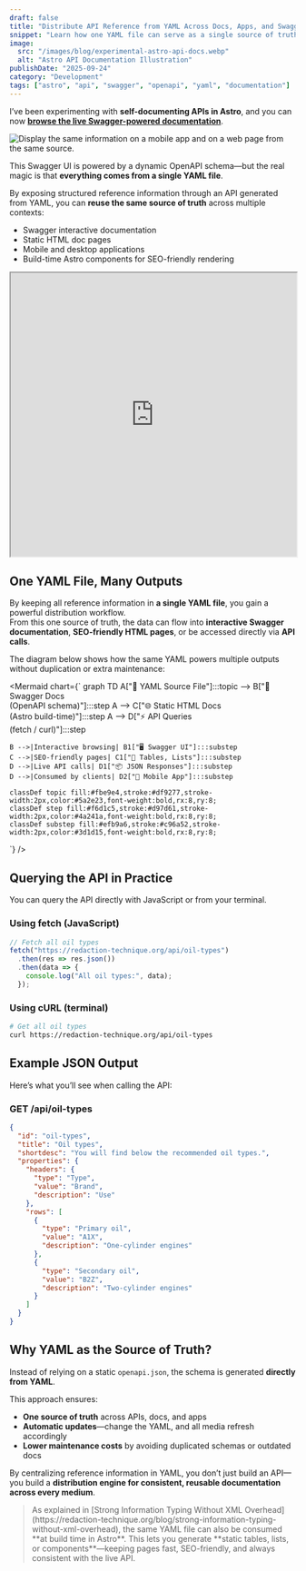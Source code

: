 ```yaml
---
draft: false
title: "Distribute API Reference from YAML Across Docs, Apps, and Swagger"
snippet: "Learn how one YAML file can serve as a single source of truth for APIs, powering Swagger docs, HTML documentation, and even mobile apps."
image:
  src: "/images/blog/experimental-astro-api-docs.webp"
  alt: "Astro API Documentation Illustration"
publishDate: "2025-09-24"
category: "Development"
tags: ["astro", "api", "swagger", "openapi", "yaml", "documentation"]
---
```


I’ve been experimenting with **self-documenting APIs in Astro**, and you can now [**browse the live Swagger-powered documentation**](https://redaction-technique.org/docs).

![Display the same information on a mobile app and on a web page from the same source.](/images/blog/experimental-astro-api-docs-large.webp)

This Swagger UI is powered by a dynamic OpenAPI schema—but the real magic is that **everything comes from a single YAML file**.  

By exposing structured reference information through an API generated from YAML, you can **reuse the same source of truth** across multiple contexts:  

- Swagger interactive documentation  
- Static HTML doc pages  
- Mobile and desktop applications  
- Build-time Astro components for SEO-friendly rendering  

<iframe
  title="Redaction Technique Documentation"
  src="https://redaction-technique.org/docs"
  width="100%"
  height="500"
  style={{ border: 'none' }}
  loading="lazy"
></iframe>

## One YAML File, Many Outputs

By keeping all reference information in **a single YAML file**, you gain a powerful distribution workflow.  
From this one source of truth, the data can flow into **interactive Swagger documentation**, **SEO-friendly HTML pages**, or be accessed directly via **API calls**.  

The diagram below shows how the same YAML powers multiple outputs without duplication or extra maintenance:


<Mermaid chart={`
graph TD
    A["📄 YAML Source File"]:::topic --> B["📘 Swagger Docs<br/>(OpenAPI schema)"]:::step
    A --> C["🌐 Static HTML Docs<br/>(Astro build-time)"]:::step
    A --> D["⚡ API Queries<br/>(fetch / curl)"]:::step

    B -->|Interactive browsing| B1["🖥️ Swagger UI"]:::substep
    C -->|SEO-friendly pages| C1["📑 Tables, Lists"]:::substep
    D -->|Live API calls| D1["📦 JSON Responses"]:::substep
    D -->|Consumed by clients| D2["📱 Mobile App"]:::substep

    classDef topic fill:#fbe9e4,stroke:#df9277,stroke-width:2px,color:#5a2e23,font-weight:bold,rx:8,ry:8;
    classDef step fill:#f6d1c5,stroke:#d97d61,stroke-width:2px,color:#4a241a,font-weight:bold,rx:8,ry:8;
    classDef substep fill:#efb9a6,stroke:#c96a52,stroke-width:2px,color:#3d1d15,font-weight:bold,rx:8,ry:8;
`} />

## Querying the API in Practice

You can query the API directly with JavaScript or from your terminal.

### Using fetch (JavaScript)

```ts
// Fetch all oil types
fetch("https://redaction-technique.org/api/oil-types")
  .then(res => res.json())
  .then(data => {
    console.log("All oil types:", data);
  });
```

### Using cURL (terminal)

```bash
# Get all oil types
curl https://redaction-technique.org/api/oil-types
```

## Example JSON Output

Here’s what you’ll see when calling the API:

### GET /api/oil-types

```json
{
  "id": "oil-types",
  "title": "Oil types",
  "shortdesc": "You will find below the recommended oil types.",
  "properties": {
    "headers": {
      "type": "Type",
      "value": "Brand",
      "description": "Use"
    },
    "rows": [
      {
        "type": "Primary oil",
        "value": "A1X",
        "description": "One-cylinder engines"
      },
      {
        "type": "Secondary oil",
        "value": "B2Z",
        "description": "Two-cylinder engines"
      }
    ]
  }
}
```

## Why YAML as the Source of Truth?

Instead of relying on a static `openapi.json`, the schema is generated **directly from YAML**.

This approach ensures:

* **One source of truth** across APIs, docs, and apps
* **Automatic updates**—change the YAML, and all media refresh accordingly
* **Lower maintenance costs** by avoiding duplicated schemas or outdated docs

By centralizing reference information in YAML, you don’t just build an API—you build a **distribution engine for consistent, reusable documentation across every medium**.

<blockquote>
As explained in [Strong Information Typing Without XML Overhead](https://redaction-technique.org/blog/strong-information-typing-without-xml-overhead), the same YAML file can also be consumed **at build time in Astro**.  
This lets you generate **static tables, lists, or components**—keeping pages fast, SEO-friendly, and always consistent with the live API.
</blockquote>

